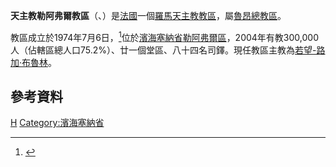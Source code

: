 {{Infobox Roman Catholic diocese
|Roman Catholic Diocese of = 天主教勒阿弗爾教區
|Latin name of diocese =Dioecesis Portus Gratiae
|image =Cathédrale Notre-Dame du Havre-9838.jpg
|caption = 聖母主教座堂
|location = [[法國|法國]]
|territory =濱海塞納省勒阿弗爾區
|population= 300,000
|rite = 拉丁禮
|patron = 
|province = 魯昂
|established =1974年
|cathedral = [[聖母主教座堂_(勒阿弗爾)|聖母主教座堂]]
|co-cathedral =
|leadership = 主教
|website =[http://catholique-lehavre.cef.fr/ 官方網頁]
|教宗 = 
|metropolitan = 
|ordinary =若望-路加·布魯林
|coadjutor bishop =
|emeritus = 
}}

'''天主教勒阿弗爾教區'''（{{lang-la|Dioecesis Portus Gratiae}}、{{lang-fr|Diocèse du Havre}}）是[[法國|法國]]一個[[羅馬天主教|羅馬天主教]][[教區|教區]]，屬[[天主教魯昂總教區|魯昂總教區]]。

教區成立於1974年7月6日，<ref>{{cite journal
|journal=[[宗座公報|宗座公報]]
|publisher=梵蒂岡出版社
|date=1974年
|volume=66
|title=''Cum intra fines''
|page=473-474
|url=http://www.vatican.va/archive/aas/documents/AAS%2066%20%5B1974%5D%20-%20ocr.pdf
|access-date=2014-06-08
|archive-date=2019-06-07
|archive-url=https://web.archive.org/web/20190607080052/http://www.vatican.va/archive/aas/documents/AAS%2066%20%5B1974%5D%20-%20ocr.pdf
|dead-url=no
}}</ref>位於[[濱海塞納省|濱海塞納省]][[勒阿弗爾區|勒阿弗爾區]]，2004年有教300,000人（佔轄區總人口75.2%）、廿一個堂區、八十四名司鐸。現任教區主教為[[若望-路加·布魯林|若望-路加·布魯林]]。

==參考資料==
{{reflist}}
{{法國天主教教區}}
{{Authority control}}
[[Category:法國天主教教區|H]]
[[Category:濱海塞納省|Category:濱海塞納省]]